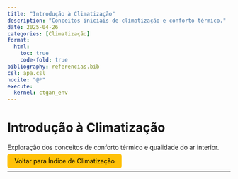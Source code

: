 ```yaml
---
title: "Introdução à Climatização"
description: "Conceitos iniciais de climatização e conforto térmico."
date: 2025-04-26
categories: [Climatização]
format:
  html:
    toc: true
    code-fold: true
bibliography: referencias.bib
csl: apa.csl
nocite: "@*"
execute:
  kernel: ctgan_env
---
```


# Introdução à Climatização

Exploração dos conceitos de conforto térmico e qualidade do ar interior.

<p><a href="index.html" style="padding: 8px 16px; background-color: #ffc107; color: black; border-radius: 5px; text-decoration: none;"> Voltar para Índice de Climatização</a></p>

---

